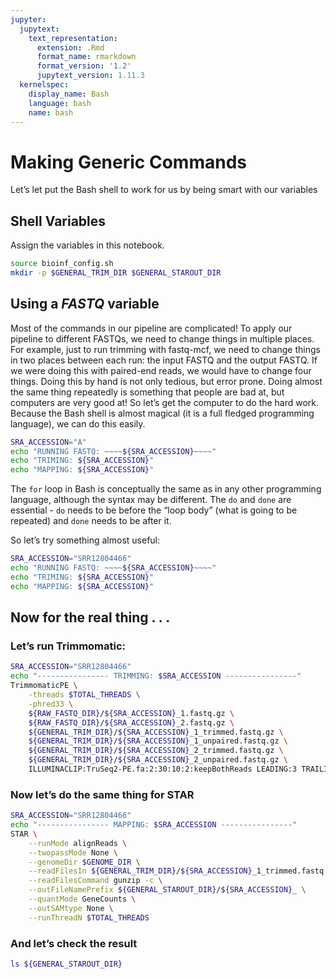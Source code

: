 ```yaml
---
jupyter:
  jupytext:
    text_representation:
      extension: .Rmd
      format_name: rmarkdown
      format_version: '1.2'
      jupytext_version: 1.11.3
  kernelspec:
    display_name: Bash
    language: bash
    name: bash
---
```


# Making Generic Commands
Let's let put the Bash shell to work for us by being smart with our variables

## Shell Variables
Assign the variables in this notebook.

```bash
source bioinf_config.sh
mkdir -p $GENERAL_TRIM_DIR $GENERAL_STAROUT_DIR
```

## Using a *FASTQ* variable
Most of the commands in our pipeline are complicated! To apply our pipeline to different FASTQs, we need to change things in multiple places.  For example, just to run trimming with fastq-mcf, we need to change things in two places between each run: the input FASTQ and the output FASTQ.  If we were doing this with paired-end reads, we would have to change four things. Doing this by hand is not only tedious, but error prone.  Doing almost the same thing repeatedly is something that people are bad at, but computers are very good at!  So let's get the computer to do the hard work.  Because the Bash shell is almost magical (it is a full fledged programming language), we can do this easily.

```bash
SRA_ACCESSION="A"
echo "RUNNING FASTQ: ~~~~${SRA_ACCESSION}~~~~"
echo "TRIMING: ${SRA_ACCESSION}"
echo "MAPPING: ${SRA_ACCESSION}"
```

The `for` loop in Bash is conceptually the same as in any other programming language, although the syntax may be different.  The `do` and `done` are essential - `do` needs to be before the "loop body" (what is going to be repeated) and `done` needs to be after it.

So let's try something almost useful:

```bash
SRA_ACCESSION="SRR12804466"
echo "RUNNING FASTQ: ~~~~${SRA_ACCESSION}~~~~"
echo "TRIMING: ${SRA_ACCESSION}"
echo "MAPPING: ${SRA_ACCESSION}"
```

## Now for the real thing . . .
### Let's run Trimmomatic:

```bash
SRA_ACCESSION="SRR12804466"
echo "---------------- TRIMMING: $SRA_ACCESSION ----------------"
TrimmomaticPE \
    -threads $TOTAL_THREADS \
    -phred33 \
    ${RAW_FASTQ_DIR}/${SRA_ACCESSION}_1.fastq.gz \
    ${RAW_FASTQ_DIR}/${SRA_ACCESSION}_2.fastq.gz \
    ${GENERAL_TRIM_DIR}/${SRA_ACCESSION}_1_trimmed.fastq.gz \
    ${GENERAL_TRIM_DIR}/${SRA_ACCESSION}_1_unpaired.fastq.gz \
    ${GENERAL_TRIM_DIR}/${SRA_ACCESSION}_2_trimmed.fastq.gz \
    ${GENERAL_TRIM_DIR}/${SRA_ACCESSION}_2_unpaired.fastq.gz \
    ILLUMINACLIP:TruSeq2-PE.fa:2:30:10:2:keepBothReads LEADING:3 TRAILING:3 MINLEN:36
```

### Now let's do the same thing for STAR

```bash
SRA_ACCESSION="SRR12804466"
echo "---------------- MAPPING: $SRA_ACCESSION ----------------"
STAR \
    --runMode alignReads \
    --twopassMode None \
    --genomeDir $GENOME_DIR \
    --readFilesIn ${GENERAL_TRIM_DIR}/${SRA_ACCESSION}_1_trimmed.fastq.gz ${GENERAL_TRIM_DIR}/${SRA_ACCESSION}_2_trimmed.fastq.gz \
    --readFilesCommand gunzip -c \
    --outFileNamePrefix ${GENERAL_STAROUT_DIR}/${SRA_ACCESSION}_ \
    --quantMode GeneCounts \
    --outSAMtype None \
    --runThreadN $TOTAL_THREADS
```

### And let's check the result

```bash
ls ${GENERAL_STAROUT_DIR}
```
